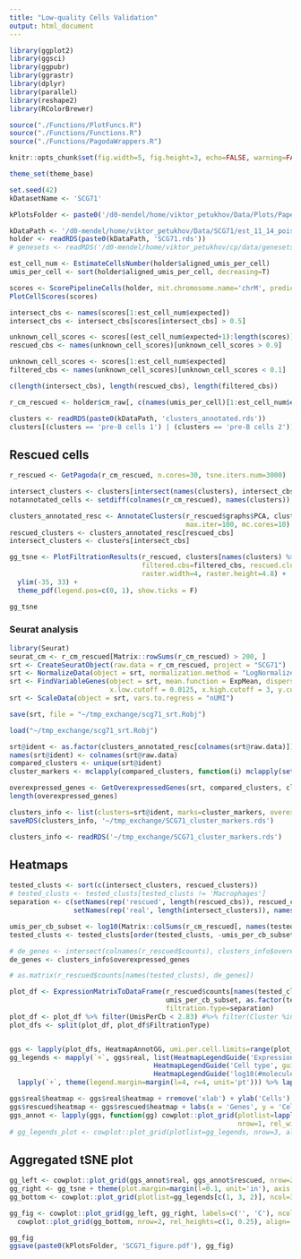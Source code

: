 ```yaml
---
title: "Low-quality Cells Validation"
output: html_document
---
```


```r
library(ggplot2)
library(ggsci)
library(ggpubr)
library(ggrastr)
library(dplyr)
library(parallel)
library(reshape2)
library(RColorBrewer)

source("./Functions/PlotFuncs.R")
source("./Functions/Functions.R")
source("./Functions/PagodaWrappers.R")

knitr::opts_chunk$set(fig.width=5, fig.height=3, echo=FALSE, warning=FALSE, message=FALSE)

theme_set(theme_base)

set.seed(42)
kDatasetName <- 'SCG71'

kPlotsFolder <- paste0('/d0-mendel/home/viktor_petukhov/Data/Plots/PaperReview/LowQualityCells/', kDatasetName, '/')
```

```r
kDataPath <- '/d0-mendel/home/viktor_petukhov/Data/SCG71/est_11_14_poisson_real/'
holder <- readRDS(paste0(kDataPath, 'SCG71.rds'))
# genesets <- readRDS('/d0-mendel/home/viktor_petukhov/cp/data/genesets_mouse.rds')
```

```r
est_cell_num <- EstimateCellsNumber(holder$aligned_umis_per_cell)
umis_per_cell <- sort(holder$aligned_umis_per_cell, decreasing=T)
```

```r
scores <- ScorePipelineCells(holder, mit.chromosome.name='chrM', predict.all=T, verbose=T)[names(umis_per_cell)]
PlotCellScores(scores)
```

```r
intersect_cbs <- names(scores[1:est_cell_num$expected])
intersect_cbs <- intersect_cbs[scores[intersect_cbs] > 0.5]

unknown_cell_scores <- scores[(est_cell_num$expected+1):length(scores)]
rescued_cbs <- names(unknown_cell_scores)[unknown_cell_scores > 0.9]

unknown_cell_scores <- scores[1:est_cell_num$expected]
filtered_cbs <- names(unknown_cell_scores)[unknown_cell_scores < 0.1]

c(length(intersect_cbs), length(rescued_cbs), length(filtered_cbs))
```

```r
r_cm_rescued <- holder$cm_raw[, c(names(umis_per_cell)[1:est_cell_num$expected], rescued_cbs)]
```

```r
clusters <- readRDS(paste0(kDataPath, 'clusters_annotated.rds'))
clusters[(clusters == 'pre-B cells 1') | (clusters == 'pre-B cells 2')] <- 'pre-B cells'
```

## Rescued cells
```r
r_rescued <- GetPagoda(r_cm_rescued, n.cores=30, tsne.iters.num=3000)
```

```r
intersect_clusters <- clusters[intersect(names(clusters), intersect_cbs)]
notannotated_cells <- setdiff(colnames(r_cm_rescued), names(clusters))

clusters_annotated_resc <- AnnotateClusters(r_rescued$graphs$PCA, clusters, notannotated_cells,
                                            max.iter=100, mc.cores=10)
rescued_clusters <- clusters_annotated_resc[rescued_cbs]
intersect_clusters <- clusters[intersect_cbs]
```

```r
gg_tsne <- PlotFiltrationResults(r_rescued, clusters[names(clusters) %>% setdiff(rescued_cbs) %>% setdiff(filtered_cbs)],
                                 filtered.cbs=filtered_cbs, rescued.clusters=rescued_clusters,
                                 raster.width=4, raster.height=4.8) +
  ylim(-35, 33) +
  theme_pdf(legend.pos=c(0, 1), show.ticks = F)

gg_tsne
```

### Seurat analysis
```r
library(Seurat)
seurat_cm <- r_cm_rescued[Matrix::rowSums(r_cm_rescued) > 200, ]
srt <- CreateSeuratObject(raw.data = r_cm_rescued, project = "SCG71")
srt <- NormalizeData(object = srt, normalization.method = "LogNormalize", scale.factor = 10000)
srt <- FindVariableGenes(object = srt, mean.function = ExpMean, dispersion.function = LogVMR,
                         x.low.cutoff = 0.0125, x.high.cutoff = 3, y.cutoff = 1, do.plot=F)
srt <- ScaleData(object = srt, vars.to.regress = "nUMI")

save(srt, file = "~/tmp_exchange/scg71_srt.Robj")

load("~/tmp_exchange/scg71_srt.Robj")
```

```r
srt@ident <- as.factor(clusters_annotated_resc[colnames(srt@raw.data)])
names(srt@ident) <- colnames(srt@raw.data)
compared_clusters <- unique(srt@ident)
cluster_markers <- mclapply(compared_clusters, function(i) mclapply(setdiff(compared_clusters, i), FindClusterMarkers, i, srt, mc.cores=4), mc.cores=11)
```

```r
overexpressed_genes <- GetOverexpressedGenes(srt, compared_clusters, cluster_markers)
length(overexpressed_genes)

clusters_info <- list(clusters=srt@ident, marks=cluster_markers, overexpressed_genes=overexpressed_genes)
saveRDS(clusters_info, '~/tmp_exchange/SCG71_cluster_markers.rds')
```

```r
clusters_info <- readRDS('~/tmp_exchange/SCG71_cluster_markers.rds')
```

## Heatmaps
```r
tested_clusts <- sort(c(intersect_clusters, rescued_clusters))
# tested_clusts <- tested_clusts[tested_clusts != 'Macrophages']
separation <- c(setNames(rep('rescued', length(rescued_cbs)), rescued_cbs),
                setNames(rep('real', length(intersect_clusters)), names(intersect_clusters)))

umis_per_cb_subset <- log10(Matrix::colSums(r_cm_rescued[, names(tested_clusts)]))
tested_clusts <- tested_clusts[order(tested_clusts, -umis_per_cb_subset)]

# de_genes <- intersect(colnames(r_rescued$counts), clusters_info$overexpressed_genes)
de_genes <- clusters_info$overexpressed_genes

# as.matrix(r_rescued$counts[names(tested_clusts), de_genes])
```

```r
plot_df <- ExpressionMatrixToDataFrame(r_rescued$counts[names(tested_clusts), de_genes],
                                       umis_per_cb_subset, as.factor(tested_clusts),
                                       filtration.type=separation)
plot_df <- plot_df %>% filter(UmisPerCb < 2.83) #%>% filter(Cluster %in% Reduce(intersect, split(plot_df$Cluster, plot_df$FiltrationType)))
plot_dfs <- split(plot_df, plot_df$FiltrationType)


ggs <- lapply(plot_dfs, HeatmapAnnotGG, umi.per.cell.limits=range(plot_df$UmisPerCb))
gg_legends <- mapply(`+`, ggs$real, list(HeatmapLegendGuide('Expression'),
                                    HeatmapLegendGuide('Cell type', guide=guide_legend, ncol=3),
                                    HeatmapLegendGuide('log10(#molecules)')), SIMPLIFY=F) %>%
  lapply(`+`, theme(legend.margin=margin(l=4, r=4, unit='pt'))) %>% lapply(get_legend)

ggs$real$heatmap <- ggs$real$heatmap + rremove('xlab') + ylab('Cells')
ggs$rescued$heatmap <- ggs$rescued$heatmap + labs(x = 'Genes', y = 'Cells')
ggs_annot <- lapply(ggs, function(gg) cowplot::plot_grid(plotlist=lapply(gg, `+`, theme(legend.position="none", plot.margin=margin())), 
                                                         nrow=1, rel_widths=c(1.5, 0.1, 0.1), align='h'))
# gg_legends_plot <- cowplot::plot_grid(plotlist=gg_legends, nrow=3, align='v')
```

## Aggregated tSNE plot
```r
gg_left <- cowplot::plot_grid(ggs_annot$real, ggs_annot$rescued, nrow=2, labels=c('A', 'B'))
gg_right <- gg_tsne + theme(plot.margin=margin(l=0.1, unit='in'), axis.text=element_blank(), axis.ticks=element_blank())
gg_bottom <- cowplot::plot_grid(plotlist=gg_legends[c(1, 3, 2)], ncol=3, rel_widths=c(1, 1, 2.2))

gg_fig <- cowplot::plot_grid(gg_left, gg_right, labels=c('', 'C'), ncol=2) %>%
  cowplot::plot_grid(gg_bottom, nrow=2, rel_heights=c(1, 0.25), align='v')

gg_fig
ggsave(paste0(kPlotsFolder, 'SCG71_figure.pdf'), gg_fig)
```
